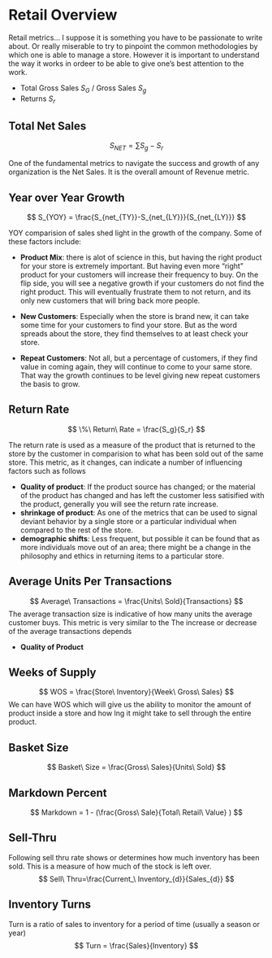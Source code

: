 # Retail Overview 

Retail metrics... I suppose it is something you have to be passionate to write about. Or really miserable to try to pinpoint the common methodologies by which one is able to manage a store. However it is important to understand the way it works in ordeer to be able to give one's best attention to the work. 


* Total Gross Sales $S_G$ / Gross Sales $S_g$
* Returns $S_r$


## Total Net Sales 
$$
S_{NET} = \sum{S_{g}-S_{r}}
$$

One of the fundamental metrics to navigate the success and growth of any organization is the Net Sales. It is the overall amount of Revenue metric. 

## Year over Year Growth 
$$
S_{YOY} = \frac{S_{net_{TY}}-S_{net_{LY}}}{S_{net_{LY}}}
$$

YOY comparision of sales shed light in the growth of the company. Some of these factors include: 

* **Product Mix**: there is alot of science in this, but having the right product for your store is extremely important. But having even more "right" product for your customers will increase their frequency to buy. On the flip side, you will see a negative growth if your customers do not find the right product. This will eventually frustrate them to not return, and its only new customers that will bring back more people. 

* **New Customers**: Especially when the store is brand new, it can take some time for your customers to find your store. But as the word spreads about the store, they find themselves to at least check your store. 

* **Repeat Customers**: Not all, but a percentage of customers, if they find value in coming again, they will continue to come to your same store. That way the growth continues to be level giving new repeat customers the basis to grow. 


## Return Rate
$$
\%\ Return\ Rate = \frac{S_g}{S_r}
$$

The return rate is used as a measure of the product that is returned to the store by the customer in comparision to what has been sold out of the same store. This metric, as it changes, can indicate a number of influencing factors such as follows

* **Quality of product**: If the product source has changed; or the material of the product has changed and has left the customer less satisified with the product, generally you will see the return rate increase. 
* **shrinkage of product**: As one of the metrics that can be used to signal deviant behavior by a single store or a particular individual when compared to the rest of the store.
* **demographic shifts**: Less frequent, but possible it can be found that as more individuals move out of an area; there might be a change in the philosophy and ethics in returning items to a particular store. 


## Average Units Per Transactions 
$$
Average\ Transactions = \frac{Units\ Sold}{Transactions}
$$
The average transaction size is indicative of how many units the average customer buys. This metric is very similar to the   The increase or decrease of the average transactions depends

* **Quality of Product**


## Weeks of Supply 
$$
WOS = \frac{Store\ Inventory}{Week\ Gross\ Sales}
$$
We can have WOS which will give us the ability to monitor the amount of product inside a store and how lng it might take to sell through the entire product. 

## Basket Size
$$
Basket\ Size = \frac{Gross\ Sales}{Units\ Sold}
$$


## Markdown Percent
$$
Markdown = 1 - (\frac{Gross\ Sale}{Total\ Retail\ Value} )
$$


## Sell-Thru 
Following sell thru rate shows or determines how much inventory has been sold. This is a measure of how much of the stock is left over. 
$$
Sell\ Thru=\frac{Current_\ Inventory_{d}}{Sales_{d}} 
$$

## Inventory Turns 
Turn is a ratio of sales to inventory for a period of time (usually a season or year)
$$
Turn = \frac{Sales}{Inventory}
$$
